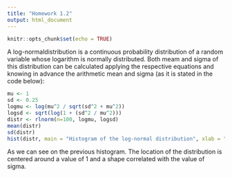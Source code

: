 ```yaml
---
title: "Homework 1.2"
output: html_document
---
```


```r
knitr::opts_chunk$set(echo = TRUE)
```


A log-normaldistribution is a continuous probability distribution of a random variable whose logarithm is normally distributed. Both meam and sigma of this distribution can be calculated applying the respective equations and knowing in advance the arithmetic mean and sigma (as it is stated in the code below):

```r
mu <- 1
sd <- 0.25
logmu <- log(mu^2 / sqrt(sd^2 + mu^2))
logsd <- sqrt(log(1 + (sd^2 / mu^2)))
distr <- rlnorm(n=100, logmu, logsd)
mean(distr)
sd(distr)
hist(distr, main = "Histogram of the log-normal distribution", xlab = "distribution")
```

As we can see on the previous histogram. The location of the distribution is centered around a value of 1 and a shape correlated with the value of sigma.




